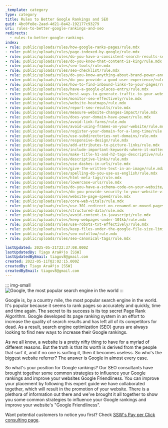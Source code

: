 ```yaml
---
_template: category
type: category
title: Rules to Better Google Rankings and SEO
guid: 4bc0fe8e-2aad-4d21-8a42-192177c93279
uri: rules-to-better-google-rankings-and-seo
redirects:
  - rules-to-better-google-rankings
index:
- rule: public/uploads/rules/how-google-ranks-pages/rule.mdx
- rule: public/uploads/rules/page-indexed-by-google/rule.mdx
- rule: public/uploads/rules/do-you-have-a-consistent-search-results-screen-aka-the-google-grid/rule.mdx
- rule: public/uploads/rules/do-you-know-that-content-is-king/rule.mdx
- rule: public/uploads/rules/seo-tools/rule.mdx
- rule: public/uploads/rules/seo-checklist/rule.mdx
- rule: public/uploads/rules/do-you-know-anything-about-brand-power-and-social-signals/rule.mdx
- rule: public/uploads/rules/do-you-provide-a-good-user-experience/rule.mdx
- rule: public/uploads/rules/how-to-find-inbound-links-to-your-pages/rule.mdx
- rule: public/uploads/rules/have-a-google-places-entry/rule.mdx
- rule: public/uploads/rules/best-ways-to-generate-traffic-to-your-website/rule.mdx
- rule: public/uploads/rules/monitor-seo-effectively/rule.mdx
- rule: public/uploads/rules/website-heatmaps/rule.mdx
- rule: public/uploads/rules/report-seo-results/rule.mdx
- rule: public/uploads/rules/measure-website-changes-impact/rule.mdx
- rule: public/uploads/rules/does-your-domain-have-power/rule.mdx
- rule: public/uploads/rules/avoid-link-farms/rule.mdx
- rule: public/uploads/rules/avoid-using-frames-on-your-website/rule.mdx
- rule: public/uploads/rules/register-your-domain-for-a-long-time/rule.mdx
- rule: public/uploads/rules/use-subdirectories-not-domains/rule.mdx
- rule: public/uploads/rules/responsive-design/rule.mdx
- rule: public/uploads/rules/add-attributes-to-picture-links/rule.mdx
- rule: public/uploads/rules/include-important-keywords-where-it-matters/rule.mdx
- rule: public/uploads/rules/make-title-h1-and-h2-tags-descriptive/rule.mdx
- rule: public/uploads/rules/descriptive-links/rule.mdx
- rule: public/uploads/rules/use-dashes-in-urls/rule.mdx
- rule: public/uploads/rules/give-the-written-text-in-an-image/rule.mdx
- rule: public/uploads/rules/spelling-do-you-use-us-english/rule.mdx
- rule: public/uploads/rules/html-meta-tags/rule.mdx
- rule: public/uploads/rules/lowercase-urls/rule.mdx
- rule: public/uploads/rules/do-you-have-a-schema-code-on-your-website/rule.mdx
- rule: public/uploads/rules/do-you-provide-security-to-your-website-visitors/rule.mdx
- rule: public/uploads/rules/website-page-speed/rule.mdx
- rule: public/uploads/rules/core-web-vitals/rule.mdx
- rule: public/uploads/rules/use-301-redirect-on-renamed-or-moved-pages/rule.mdx
- rule: public/uploads/rules/structured-data/rule.mdx
- rule: public/uploads/rules/avoid-content-in-javascript/rule.mdx
- rule: public/uploads/rules/keep-webpages-under-101kb/rule.mdx
- rule: public/uploads/rules/use-robots-txt-effectively/rule.mdx
- rule: public/uploads/rules/keep-files-under-the-google-file-size-limit/rule.mdx
- rule: public/uploads/rules/seo-nofollow/rule.mdx
- rule: public/uploads/rules/seo-canonical-tags/rule.mdx

lastUpdated: 2025-05-21T22:37:08.000Z
lastUpdatedBy: Tiago AraÃºjo [SSW]
lastUpdatedByEmail: tiagov8@gmail.com
created: 2022-05-11T02:02:15.000Z
createdBy: Tiago AraÃºjo [SSW]
createdByEmail: tiagov8@gmail.com
---
```


::: img-small  
![](googlelogo_color_272x92dp.png "Google, the most popular search engine in the world")
:::

Google is, by a country mile, the most popular search engine in the world. It's popular because it seems to rank pages so accurately and quickly, time and time again. The secret to its success is its top secret Page Rank Algorithm. Google developed its page ranking system in an effort to increase the quality of search results and has left all of its competitors for dead. As a result, search engine optimization (SEO) gurus are always looking to find new ways to increase their Google rankings.

As we all know, a website is a pretty nifty thing to have for a myriad of different reasons. But the truth is that its worth is derived from the people that surf it, and if no one is surfing it, then it becomes useless. So who's the biggest website referrer? The answer is Google in almost every case.

So what's your position for Google rankings? Our SEO consultants have brought together some common strategies to influence your Google rankings and improve your websites Google Friendliness. You can improve your placement by following this expert guide we have collaborated together, which will result in the promotion of your website. There is a plethora of information out there and we've brought it all together to show you some common strategies to influence your Google rankings and improve your website's "Google Friendliness".

Want potential customers to notice you first? Check [SSW's Pay per Click consulting page](https://www.ssw.com.au/consulting/pay-per-click).
